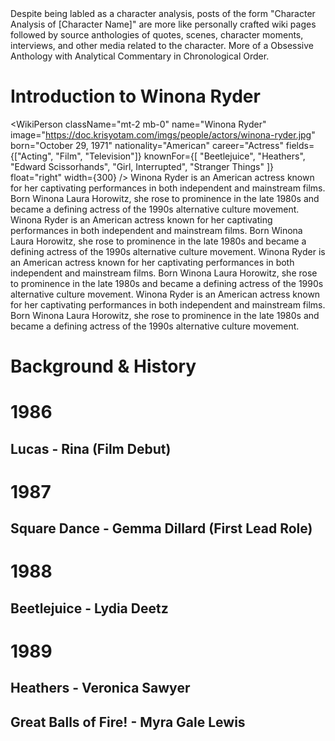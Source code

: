 <Notice type="info">
Despite being labled as a character analysis, posts of the form "Character Analysis of [Character Name]" are more like personally crafted wiki pages 
followed by source anthologies of quotes, scenes, character moments, interviews, and other media related to the character. More of a Obsessive Anthology 
with Analytical Commentary in Chronological Order.  
</Notice> 
  
# Introduction to Winona Ryder
<WikiPerson
  className="mt-2 mb-0"
  name="Winona Ryder"
  image="https://doc.krisyotam.com/imgs/people/actors/winona-ryder.jpg"
  born="October 29, 1971"
  nationality="American"
  career="Actress"
  fields={["Acting", "Film", "Television"]}
  knownFor={[
    "Beetlejuice",
    "Heathers", 
    "Edward Scissorhands",
    "Girl, Interrupted",
    "Stranger Things"
  ]}
  float="right"
  width={300}
/>
Winona Ryder is an American actress known for her captivating performances in both independent and mainstream films. Born Winona Laura Horowitz, she rose to prominence in the late 1980s and became a defining actress of the 1990s alternative culture movement.
Winona Ryder is an American actress known for her captivating performances in both independent and mainstream films. Born Winona Laura Horowitz, she rose to prominence in the late 1980s and became a defining actress of the 1990s alternative culture movement.
Winona Ryder is an American actress known for her captivating performances in both independent and mainstream films. Born Winona Laura Horowitz, she rose to prominence in the late 1980s and became a defining actress of the 1990s alternative culture movement.
Winona Ryder is an American actress known for her captivating performances in both independent and mainstream films. Born Winona Laura Horowitz, she rose to prominence in the late 1980s and became a defining actress of the 1990s alternative culture movement.

# Background & History 


# 1986 

## Lucas - Rina (Film Debut)

# 1987

## Square Dance - Gemma Dillard (First Lead Role)

# 1988

## Beetlejuice - Lydia Deetz

# 1989

## Heathers - Veronica Sawyer

## Great Balls of Fire! - Myra Gale Lewis